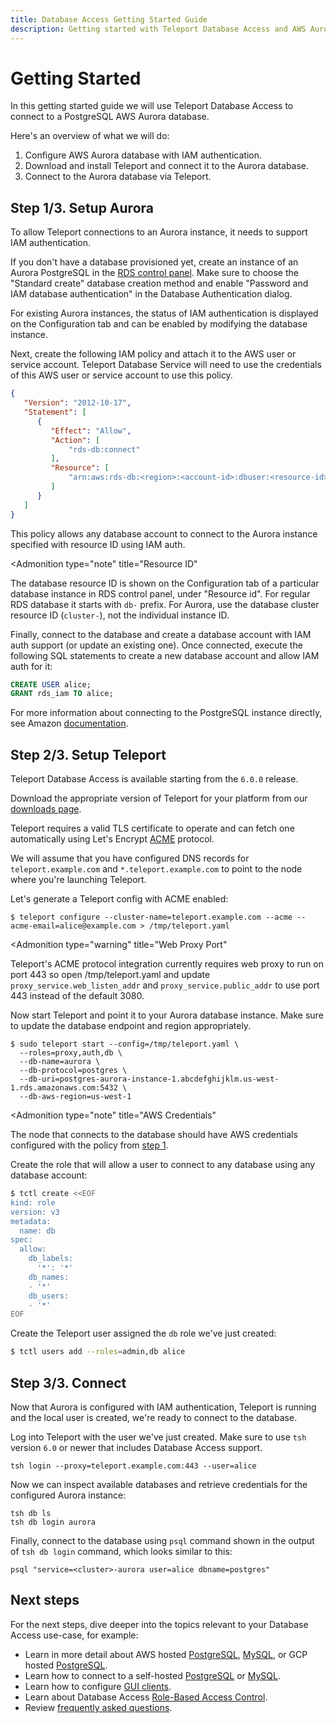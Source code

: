 ```yaml
---
title: Database Access Getting Started Guide
description: Getting started with Teleport Database Access and AWS Aurora PostgreSQL
---
```


# Getting Started

In this getting started guide we will use Teleport Database Access to connect
to a PostgreSQL AWS Aurora database.

Here's an overview of what we will do:

1. Configure AWS Aurora database with IAM authentication.
2. Download and install Teleport and connect it to the Aurora database.
3. Connect to the Aurora database via Teleport.

## Step 1/3. Setup Aurora

To allow Teleport connections to an Aurora instance, it needs to support
IAM authentication.

If you don't have a database provisioned yet, create an instance of an Aurora
PostgreSQL in the [RDS control panel](https://console.aws.amazon.com/rds/home).
Make sure to choose the "Standard create" database creation method and enable
"Password and IAM database authentication" in the Database Authentication dialog.

For existing Aurora instances, the status of IAM authentication is displayed on
the Configuration tab and can be enabled by modifying the database instance.

Next, create the following IAM policy and attach it to the AWS user or service
account. Teleport Database Service will need to use the credentials of this AWS user
or service account to use this policy.

```json
{
   "Version": "2012-10-17",
   "Statement": [
      {
         "Effect": "Allow",
         "Action": [
             "rds-db:connect"
         ],
         "Resource": [
             "arn:aws:rds-db:<region>:<account-id>:dbuser:<resource-id>/*"
         ]
      }
   ]
}
```

This policy allows any database account to connect to the Aurora instance specified
with resource ID using IAM auth.

<Admonition
  type="note"
  title="Resource ID"
>
  The database resource ID is shown on the Configuration tab of a particular database instance in RDS control panel, under "Resource id". For regular
  RDS database it starts with `db-` prefix. For Aurora, use the database cluster resource ID (`cluster-`), not the individual instance ID.
</Admonition>

Finally, connect to the database and create a database account with IAM auth
support (or update an existing one). Once connected, execute the following
SQL statements to create a new database account and allow IAM auth for it:

```sql
CREATE USER alice;
GRANT rds_iam TO alice;
```

For more information about connecting to the PostgreSQL instance directly,
see Amazon [documentation](https://docs.aws.amazon.com/AmazonRDS/latest/UserGuide/USER_ConnectToPostgreSQLInstance.html).

## Step 2/3. Setup Teleport

Teleport Database Access is available starting from the `6.0.0` release.

Download the appropriate version of Teleport for your platform from
our [downloads page](https://goteleport.com/teleport/download).

Teleport requires a valid TLS certificate to operate and can fetch one automatically
using Let's Encrypt [ACME](https://letsencrypt.org/how-it-works/) protocol.

We will assume that you have configured DNS records for `teleport.example.com` and
`*.teleport.example.com` to point to the node where you're launching Teleport.

Let's generate a Teleport config with ACME enabled:

```shell
$ teleport configure --cluster-name=teleport.example.com --acme --acme-email=alice@example.com > /tmp/teleport.yaml
```

<Admonition
  type="warning"
  title="Web Proxy Port"
>
  Teleport's ACME protocol integration currently requires web proxy to run on
  port 443 so open /tmp/teleport.yaml and update `proxy_service.web_listen_addr`
  and `proxy_service.public_addr` to use port 443 instead of the default 3080.
</Admonition>

Now start Teleport and point it to your Aurora database instance. Make sure to
update the database endpoint and region appropriately.

```shell
$ sudo teleport start --config=/tmp/teleport.yaml \
  --roles=proxy,auth,db \
  --db-name=aurora \
  --db-protocol=postgres \
  --db-uri=postgres-aurora-instance-1.abcdefghijklm.us-west-1.rds.amazonaws.com:5432 \
  --db-aws-region=us-west-1
```

<Admonition
  type="note"
  title="AWS Credentials"
>
  The node that connects to the database should have AWS credentials configured with the policy from [step 1](#step-13-setup-aurora).
</Admonition>

Create the role that will allow a user to connect to any database using any
database account:

```sh
$ tctl create <<EOF
kind: role
version: v3
metadata:
  name: db
spec:
  allow:
    db_labels:
      '*': '*'
    db_names:
    - '*'
    db_users:
    - '*'
EOF
```

Create the Teleport user assigned the `db` role we've just created:

```sh
$ tctl users add --roles=admin,db alice
```

## Step 3/3. Connect

Now that Aurora is configured with IAM authentication, Teleport is running and
the local user is created, we're ready to connect to the database.

Log into Teleport with the user we've just created. Make sure to use `tsh`
version `6.0` or newer that includes Database Access support.

```shell
tsh login --proxy=teleport.example.com:443 --user=alice
```

Now we can inspect available databases and retrieve credentials for the
configured Aurora instance:

```shell
tsh db ls
tsh db login aurora
```

Finally, connect to the database using `psql` command shown in the output of
`tsh db login` command, which looks similar to this:

```shell
psql "service=<cluster>-aurora user=alice dbname=postgres"
```

## Next steps

For the next steps, dive deeper into the topics relevant to your Database
Access use-case, for example:

- Learn in more detail about AWS hosted [PostgreSQL](./guides/postgres-aws.mdx), [MySQL](./guides/mysql-aws.mdx), or GCP hosted [PostgreSQL](./guides/postgres-cloudsql.mdx).
- Learn how to connect to a self-hosted [PostgreSQL](./guides/postgres-self-hosted.mdx) or [MySQL](./guides/mysql-self-hosted.mdx).
- Learn how to configure [GUI clients](./guides/gui-clients.mdx).
- Learn about Database Access [Role-Based Access Control](./rbac.mdx).
- Review [frequently asked questions](./faq.mdx).

